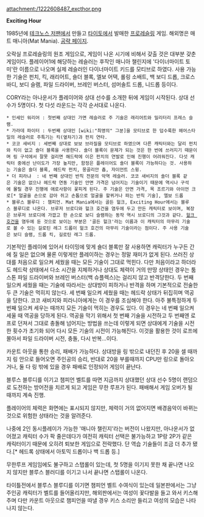 attachment:/1222608487_excthor.png

{{{#!html
<script type="text/javascript" src="http://ext.nicovideo.jp/thumb_watch/sm2895860"></script><noscript><a href="http://www.nicovideo.jp/watch/sm2895860">【ニコニコ動画】エキサイティングアワー （タイトー／テクノスジャパン・1985.09)</a></noscript>
}}}
'''Exciting Hour'''

1985년에 [[테크노스 저팬]]에서 만들고 [[타이토]]에서 발매한 [[프로레슬링]] 게임. 해외명은 매트 매니아(Mat Mania). [http://janet.egloos.com/4693339 공략 페이지].

오락실 프로레슬링의 원조 게임으로, 게임이 나온 시기에 비해서 갖출 것은 대부분 갖춘 게임이다. 플레이어1에 해당하는 레슬러는 후작인 매니아 챌린지에 '다이너마이트 토미'란 이름으로 나오며 실제 레슬러인 다이너마이트 키드를 모티브로 하였다. 사용 가능한 기술은 펀치, 킥, 래리어트, 숄더 블록, 엘보 어택, 롤링 소배트, 백 보디 드롭, 크로스 바디, 보디 슬램, 파일 드라이버, 브레인 버스터, 섬머솔트 드롭, 니드롭 등이다.

CORY라는 아나운서가 플레이어와 상대 선수를 소개한 뒤에 게임이 시작된다. 상대 선수가 5명이다. 첫 다섯 라운드는 각각 순서대로 나온다.

 * 인세인 워리어 : 첫번째 상대인 가면 레슬러로 주 기술은 래리어트와 밀리터리 프레스 슬램. 
 * 가라데 파이터 : 두번째 상대인 [wiki:"최영의" 그분]을 모티브로 한 덥수룩한 헤어스타일의 레슬러로 주특기는 킥(옆차기)과 펀치 연타.
 * 코코 새비지 : 세번째 상대로 보보 브라질을 모티브로 하였으며 다른 캐릭터와는 달리 펀치와 킥이 없고 숄더 블록을 사용한다. 숄더 블록이 문제가 되는 것은 한 번에 쓰러지기 때문이며 링 구석에서 잘못 걸리면 해드락에 이은 펀치의 연발로 인해 진행이 어려워진다. 다섯 캐릭터 중에선 난이도가 가장 높지만, 함정은 플레이어도 숄더 블록이 가능하다는 것. 사용하는 기술은 숄더 블록, 헤드락 펀치, 몽골리안 춉, 자이언트 스윙.
 * 더 피라냐  : 네 번째 상대인 반칙 전문의 악역 레슬러. 코코 새비지의 숄더 블록 같은 기술은 없으나 헤드락 연동 기술인 안면 가격은 넘어지는 기술이기 때문에 역시나 구석에 몰릴 경우 진행에 애로사항이 꽃피게 된다. 주 기술은 안면 가격, 목 조르기와 아이언 크로[* 얼굴을 손으로 감아 쥐고 손톱으로 얼굴을 할퀴거나 파는 반칙 기술], 엘보 드롭
 * 블루스 블루디 : 챔피언. Mat Mania에서는 골든 헐크, Exciting Hour에서는 블루스 블루디로 나온다. 브루저 브로디와 헐크 호건을 염두에 두고 만든 캐릭터로 보이며, 복장은 브루저 브로디에 가깝고 한 손으로 보디 슬램하는 동작 역시 브로디의 그것과 같다. [[헐크 호건]]을 염두에 둔 것으로 보이는 부분은 '골든 헐크'라는 이름과 이 캐릭터의 마무리 기술로 볼 수 있는 길로틴 레그 드롭이 헐크 호건의 마무리 기술이라는 점이다. 주 사용 기술은 보디 슬램, 드롭 킥, 길로틴 레그 드롭.
 

기본적인 플레이에 있어서 타이밍에 맞게 숄더 블록만 잘 사용하면 캐릭터가 누구든 간에 질 일은 없으며 물론 이렇게만 플레이하는 경우는 정말 재미가 없게 된다. 쓰러진 상대를 처음으로 일으켜 세웠을 때는 모든 기술이 그대로 먹힌다. 다만 처음이라고 하더라도 헤드락 상태에서 다소 시간을 지체하거나 상대도 체력이 거의 만땅 상태인 경우는 툼스톤 파일 드라이버와 브레인 버스터(백 슈플렉스)는 걸리지 않고 반격당한다. 두 번째 일으켜 세웠을 때는 기술에 따라서는 상대방이 피하거나 반격을 하며 기본적으로 전술한 두 큰 기술은 먹히지 않는다. 세 번째 일으켜 세웠을 때는 헤드락 상태가 뒤집히며 역공을 당한다. 코코 새비지와 피라니아에게는 이 경우를 조심해야 한다. 아주 불특정하게 두 번째 일으켜 세우는 때까지 모든 기술이 먹히는 경우도 있다. 이 경우는 네 번째 일으켜 세울 때 역공을 당하게 된다. 역공을 막기 위해서 첫 번째 기술을 시전하고 두 번째엔 로프로 던져서 그대로 충돌해 넘어지는 방법을 쓰는데 이렇게 되면 상대에게 기술을 시전한 횟수가 초기화 되어 다시 모든 기술의 시전이 가능해진다. 이것을 활용한 것이 로프에 몰아서 파일 드라이버 시전, 충돌, 다시 반복...이다.

카운트 아웃을 통한 승리, 패배가 가능하다. 상대방을 링 밖으로 내던진 후 20을 셀 때까지 링 안으로 들어오면 주인공의 승리, 반대로 20을 부를때까지 CPU만 링으로 돌아오거나, 둘 다 링 밖에 있을 경우 패배로 인정되어 게임이 끝난다. 
 
블루스 블루디를 이기고 챔피언 벨트를 따면 지금까지 상대했던 상대 선수 5명이 랜덤으로 도전하는 방어전을 치르게 되고 게임은 무한 루프가 된다. 패배해서 게임 오버가 될 때까지 계속 진행.

플레이어의 체력은 화면에는 표시되지 않지만, 체력이 거의 없어지면 배경음악이 바뀌는 것으로 위험한 상태라는 것을 알려준다.

나중에 2인 동시플레이가 가능한 '매니아 챌린지'라는 버전이 나왔지만, 아나운서가 없어졌고 캐릭터 수가 팍 줄은데다가 여전히 캐릭터 선택은 불가능하고 1P랑 2P가 같은 캐릭터이기 때문에 오히려 퇴보한 게임으로 전락했다. 단 역습 기술들이 조금 더 추가 됐다.[* 헤드록 상태에서 아토믹 드롭이나 백 드롭 등.]

무한루프 게임임에도 불구하고 스탭롤이 있는데, 첫 5명을 이기지 못한 채 끝나면 나오지 않지만 블루스 블러디를 이기고 나서 끝나면 스탭롤이 나온다.

타이틀전에서 블루스 블루디를 이기면 챔피언 벨트 수여식이 있는데 일본판에서는 그냥 주인공 캐릭터가 벨트를 들어올리지만, 해외판에서는 여성이 꽃다발을 들고 와서 키스해 주며 다만 카운트 아웃으로 챔피언을 따낼 경우 키스 소리만 들리고 여성의 모습은 나타나지 않는다. 
